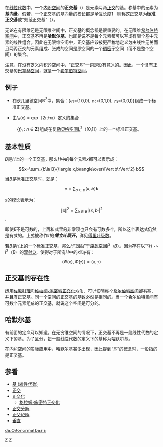 在[[线性代数|线性代数]]中，一个[[内积空间|内积空间]]的'''正交基'''（{{lang|en|orthogonal basis}}）是元素两两[[正交|正交]]的[[基_(线性代数)|基]]。称基中的元素为'''基向量'''。假若，一个正交基的基向量的模长都是单位长度1，则称这正交基为'''标准正交基'''或"规范正交基"（{{lang|en|Orthonormal basis}}）。

无论在有限维还是无限维空间中，正交基的概念都是很重要的。在无限维[[希尔伯特空间|希尔伯特空间]]中，正交基不再是'''哈默尔基'''，也即是说不是每个元素都可以写成有限个基中元素的线性组合。因此在无限维空间中，正交基应该被更严格地定义为由线性无关而且两两正交的元素组成、张成的空间是原空间的一个[[稠密|稠密]]子空间（而不是整个空间）的集合。

注意，在没有定义内积的空间中，“正交基”一词是没有意义的。因此，一个具有正交基的[[巴拿赫空间|巴拿赫空间]]，就是一个[[希尔伯特空间|希尔伯特空间]]。

==例子==

*在欧几里德空间<math>\mathbb{R}^{3}</math>中，集合：{''e''<sub>1</sub>=(1,0,0), ''e''<sub>2</sub>=(0,1,0), ''e''<sub>3</sub>=(0,0,1)}组成一个标准正交基。

*由''f''<sub>''n''</sub>(''x'') = exp（2π''inx''）定义的集合：
:{''f''<sub>''n''</sub> : ''n'' ∈ '''Z'''}组成在复[[勒贝格空间|勒贝格空间]]L<sup>2</sup>（[0,1]）上的一个标准正交基。

==基本性质==

''B''是''H''上的一个正交基，那么''H''中的每个元素''x''都可以表示成：
:<math>x=\sum_{b\in B}{\langle x,b\rangle\over\lVert b\rVert^2} b</math>

当''B''是标准正交基时，就是：

:<math>x=\sum_{b\in B}\langle x,b\rangle b</math>

''x''的[[范数|模长]]表示为：

:<math>\|x\|^2=\sum_{b\in B}|\langle x,b\rangle |^2</math>.

即使''B''不是可数的，上面和式里的非零项也只会有可数多个，所以这个表达式仍然是有效的。上式被称作''x''的'''''傅立叶展开'''''，详见[[傅里叶级数|傅里叶级数]]。

若''B''是''H''上的一个标准正交基，那么''H''“[[同构|同构]]”于[[希尔伯特空间#常见的例子|序列空间]]''l''<sup>2</sup>（''B''）。因为存在以下''H'' <tt>-></tt> ''l''<sup>2</sup>（''B''）的[[双射|双射]]Φ，使得对于所有''H''中的''x''和''y''有：

:<math>\langle\Phi(x),\Phi(y)\rangle=\langle x,y\rangle</math>

==正交基的存在性==

运用[[佐恩引理|佐恩引理]]和[[格拉姆-施密特正交化|格拉姆-施密特正交化]]方法，可以证明每个[[希尔伯特空间|希尔伯特空间]]都有基，并且有正交基。同一个空间的正交基的[[基数_(数学)|基数]]必然是相同的。当一个希尔伯特空间有可数个元素组成的正交基，就说这个空间是可分的。

==哈默尔基==

有前面的定义可以知道，在无穷维空间的情况下，正交基不再是一般线性代数的定义下的基。为了区分，把一般线性代数的定义下的基称为哈默尔基。

在内积空间的实际应用中，哈默尔基甚少出现，因此提到“基”的概念时，一般指的是正交基。

== 参看 ==
*[[基_(線性代數)|基 (線性代數)]]
*[[正交|正交]]
*[[正交化|正交化]]
**[[格拉姆-施密特正交化|格拉姆-施密特正交化]]
*[[正交分解|正交分解]]
*[[正交矩阵|正交矩阵]]
*[[垂直|垂直]]

[[Category:抽象代数|Z]]
[[Category:線性代數|Z]]

[[da:Ortonormal_basis|da:Ortonormal basis]]
